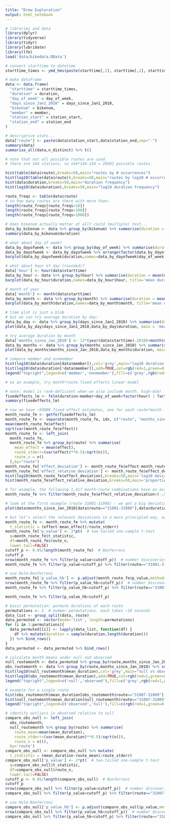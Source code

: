```yaml
---
title: "Drew Exploration"
output: html_notebook
---
```



```r
# libraries and data
library(dplyr)
library(tidyverse)
library(tidyr)
library(lubridate)
library(lfe)
load('data/bikedata.RData')
```


```r
# convert starttime to datetime
starttime_times <- ymd_hms(paste(starttime[,1], starttime[,2], starttime[,3], starttime[,4], starttime[,5], starttime[,6], sep= '-'))
```

```r
# make dataframe
data <- data.frame(
  "starttime" = starttime_times,
  "duration" = duration,
  "day_of_week" = day_of_week,
  "days_since_Jan1_2010" = days_since_Jan1_2010,
  "bikenum" = bikenum,
  "member" = member,
  "station_start" = station_start,
  "station_end" = station_end
)
```

```r
# descriptive stats...
data["route"] <- paste(data$station_start,data$station_end,sep="-")
summary(data)
summarise_all(data,n_distinct) %>% t()
```

```r
# note that not all possible routes are used.
# there are 144 stations, so 144*144-144 = 20592 possible routes. 

hist(table(data$route),breaks=50,main="routes by # occurrences")
hist(log10(table(data$route)),breaks=50,main="routes by log10 # occurrences")
hist(data$duration,breaks=50,main="duration frequency")
hist(log10(data$duration),breaks=50,main="log10 duration frequency")
```

```r
route_freqs <- table(data$route)
# so how many routes are there with more than:
length(route_freqs[route_freqs>10])
length(route_freqs[route_freqs>100])
length(route_freqs[route_freqs>1000])
```


```r
# does bikenum actually matter at all? could (multiple) test...
data_by_bikenum <- data %>% group_by(bikenum) %>% summarise(duration = mean(duration))
summary(data_by_bikenum$duration)
```

```r
# what about day of week?
data_by_dayofweek <- data %>% group_by(day_of_week) %>% summarise(duration = mean(duration))
data_by_dayofweek <- data_by_dayofweek %>% arrange(factor(data_by_dayofweek$day_of_week,levels=c("Monday","Tuesday","Wednesday","Thursday","Friday","Saturday","Sunday")))
barplot(data_by_dayofweek$duration,names=data_by_dayofweek$day_of_week)
```

```r
# what about hour of day (rounded)?
data['hour'] <- hour(data$starttime)
data_by_hour <- data %>% group_by(hour) %>% summarise(duration = mean(duration))
barplot(data_by_hour$duration,names=data_by_hour$hour, title='mean duration by hour')
```

```r
# month of year
data['month'] <- month(data$starttime)
data_by_month <- data %>% group_by(month) %>% summarise(duration = mean(duration))
barplot(data_by_month$duration,names=data_by_month$month, title='mean duration by month')
```

```r
# time plot is just a blob
# but we can try average duration by day:
data_by_day <- data %>% group_by(days_since_Jan1_2010) %>% summarise(duration = mean(duration))
plot(data_by_day$days_since_Jan1_2010,data_by_day$duration, main = 'mean duration by day')
```

```r
# try average duration by month
data['months_since_Jan_2010'] <- 12*(year(data$starttime)-2010)+month(data$starttime)
data_by_months <- data %>% group_by(months_since_Jan_2010) %>% summarise(duration = mean(duration))
plot(data_by_months$months_since_Jan_2010,data_by_months$duration, main = 'mean duration by month')
```


```r
# compare member and nonmember
hist(log10(data$duration[data$member]),col='grey',main="log10 duration frequency")
hist(log10(data$duration[!data$member]),add=TRUE,col=rgb(red=1,green=0,blue=0,alpha=0.2))
legend("topright",legend=c('member','nonmember'),fill=c('grey',rgb(red=1,green=0,blue=0,alpha=0.2)))
```

```r
# as an example, try month*route fixed effects linear model

# note: model is rank-deficient when we also include month. high-dim!
fixedeffects_lm <- felm(duration~member+day_of_week+factor(hour) | factor(route):factor(months_since_Jan_2010),data)
summary(fixedeffects_lm)
```

```r
# now we have ~93000 fixed effect estimates, one for each route*month
month_route_fe <- getfe(fixedeffects_lm)
month_route_fe <- separate(month_route_fe, idx, c("route", "months_since_Jan_2010"), sep = "[.]")
mean(month_route_fe$effect)
sqrt(var(month_route_fe$effect))
month_route_fe <- left_join(
  month_route_fe,
  month_route_fe %>% group_by(route) %>% summarise(
    mean_effect = mean(effect),
    route_stderr=(var(effect)**0.5)/sqrt(n()),
    route_n = n()
  ),by="route")
month_route_fe['effect_deviation'] <- month_route_fe$effect-month_route_fe$mean_effect
month_route_fe['effect_relative_deviation'] <- month_route_fe$effect_deviation/month_route_fe$mean_effect
hist(log10(month_route_fe$effect_deviation),breaks=50,main='log10 deviation from mean route effect')
hist(month_route_fe$effect_relative_deviation,breaks=50,main='proportion of mean route effect')
```

```r
# for example, the following 1,417 month-route combinations have an associated fixed effect more than 100% of mean for that route across months, or less than 10% of mean for that route across months
month_route_fe %>% filter(month_route_fe$effect_relative_deviation<(-.9)|(month_route_fe$effect_relative_deviation>1)) %>% select(effect_relative_deviation,route,months_since_Jan_2010)
```
```r
# look at the first example (route 31001-31008) - we get a big deviation in average route duration for month 9, controlling for membership, day of the week, and hour of the day
plot(data$months_since_Jan_2010[data$route=="31001-31008"],data$duration[data$route=="31001-31008"], main='ride durations on 31001-31008')
```

```r
# but let's select the relevant deviations in a more principled way, accounting for multiple testing and number of obs (but still doesn't correct for obs per effect...).
month_route_fe <- month_route_fe %>% mutate(
  t_statistic = (effect-mean_effect)/route_stderr)
month_route_fe['p_value'] <- 2*pt(  # two-tailed one-sample t-test
  q=month_route_fe$t_statistic,
  df=month_route_fe$route_n,
  lower.tail=FALSE)
cutoff_p <- 0.05/length(month_route_fe)  # Bonferroni
cutoff_p
nrow(month_route_fe %>% filter(p_value<cutoff_p))  # number discoveries
month_route_fe %>% filter(p_value<cutoff_p) %>% filter(route=="31001-31008")
```

```r
# use Holm-Bonferroni
month_route_fe['p_value_hb'] <- p.adjust(month_route_fe$p_value,method="holm")
nrow(month_route_fe %>% filter(p_value_hb<cutoff_p))  # number discoveries
month_route_fe %>% filter(p_value_hb<cutoff_p) %>% filter(route=="31007-31009")
```

```r
month_route_fe %>% filter(p_value_hb<cutoff_p)
```


```r
# basic permutation: permute durations of each route
permutations <- 2  # number permutations. each takes ~10 seconds
data_list <- group_split(data, route)
data_permuted <- vector(mode='list', length=permutations)
for (i in 1:permutations){
  data_permuted[[i]] <- lapply(data_list, function(df) {
    df %>% mutate(duration = sample(duration,length(duration)))
  }) %>% bind_rows()
}
data_permuted <- data_permuted %>% bind_rows()
```

```r
# calculate month means under null and observed
null_routemonth <- data_permuted %>% group_by(route,months_since_Jan_2010) %>% summarise(mean_duration = mean(duration))
obs_routemonth <- data %>% group_by(route,months_since_Jan_2010) %>% summarise(mean_duration = mean(duration))
hist(log10(null_routemonth$mean_duration),col='grey',main="null vs observed mean month-route durations")
hist(log10(obs_routemonth$mean_duration),add=TRUE,col=rgb(red=1,green=0,blue=0,alpha=0.2))
legend("topright",legend=c('null','observed'),fill=c('grey',rgb(red=1,green=0,blue=0,alpha=0.2)))
```
```r
# example for a single route
hist(obs_routemonth$mean_duration[obs_routemonth$route=="31007-31009"],col=rgb(red=1,green=0,blue=0,alpha=0.2),breaks=70)
hist(null_routemonth$mean_duration[null_routemonth$route=="31007-31009"],add=TRUE,breaks=30)
legend("topright",legend=c('observed','null'),fill=c(rgb(red=1,green=0,blue=0,alpha=0.2),'grey'))
```

```r
# identify outliers in observed relative to null
compare_obs_null <- left_join(
  obs_routemonth,
  null_routemonth %>% group_by(route) %>% summarise(
    route_mean=mean(mean_duration),
    route_stderr=(var(mean_duration)**0.5)/sqrt(n()),
    route_n = n()),
  by='route')
compare_obs_null <- compare_obs_null %>% mutate(
  t_statistic = (mean_duration-route_mean)/route_stderr)
compare_obs_null['p_value'] <- 2*pt(  # two-tailed one-sample t-test
  q=compare_obs_null$t_statistic,
  df=compare_obs_null$route_n,
  lower.tail=FALSE)
cutoff_p <- 0.05/length(compare_obs_null)  # Bonferroni
cutoff_p
nrow(compare_obs_null %>% filter(p_value<cutoff_p))  # number discoveries
compare_obs_null %>% filter(p_value<cutoff_p) %>% filter(route=="31007-31009")
```

```r
# use Holm-Bonferroni
compare_obs_null['p_value_hb'] <- p.adjust(compare_obs_null$p_value,method="holm")
nrow(compare_obs_null %>% filter(p_value_hb<cutoff_p))  # number discoveries
compare_obs_null %>% filter(p_value_hb<cutoff_p) %>% filter(route=="31007-31009")
```

